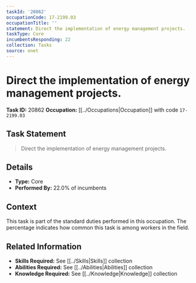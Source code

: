 ```yaml
---
taskId: '20862'
occupationCode: 17-2199.03
occupationTitle: ''
statement: Direct the implementation of energy management projects.
taskType: Core
incumbentsResponding: 22
collection: Tasks
source: onet
---
```

# Direct the implementation of energy management projects.

**Task ID:** 20862
**Occupation:** [[../Occupations|Occupation]] with code `17-2199.03`

## Task Statement

> Direct the implementation of energy management projects.

## Details

- **Type:** Core
- **Performed By:** 22.0% of incumbents

## Context

This task is part of the standard duties performed in this occupation. The percentage indicates how common this task is among workers in the field.

## Related Information

- **Skills Required:** See [[../Skills|Skills]] collection
- **Abilities Required:** See [[../Abilities|Abilities]] collection
- **Knowledge Required:** See [[../Knowledge|Knowledge]] collection
